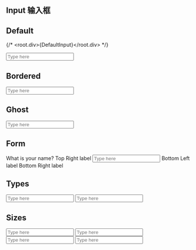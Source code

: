 ## Input 输入框


## Default

{/* <root.div>{DefaultInput}</root.div> */}

<input type="text" placeholder="Type here" class="input w-full max-w-xs" />

## Bordered

<input type="text" placeholder="Type here" class="input input-bordered w-full max-w-xs" />

## Ghost

<input type="text" placeholder="Type here" class="input input-ghost w-full max-w-xs" />

## Form

<div class="form-control w-full max-w-xs">
  <label class="label">
    <span class="label-text">What is your name?</span>
    <span class="label-text-alt">Top Right label</span>
  </label>
  <input type="text" placeholder="Type here" class="input input-bordered w-full max-w-xs" />
  <label class="label">
    <span class="label-text-alt">Bottom Left label</span>
    <span class="label-text-alt">Bottom Right label</span>
  </label>
</div>

## Types

<input type="text" placeholder="Type here" class="input input-bordered input-primary w-full max-w-xs" />

<input type="text" placeholder="Type here" class="input input-bordered input-success w-full max-w-xs" />

## Sizes

<input type="text" placeholder="Type here" class="input input-bordered input-xs w-full max-w-xs" />

<input type="text" placeholder="Type here" class="input input-bordered input-sm w-full max-w-xs" />

<input type="text" placeholder="Type here" class="input input-bordered input-md w-full max-w-xs" />

<input type="text" placeholder="Type here" class="input input-bordered input-lg w-full max-w-xs" />
